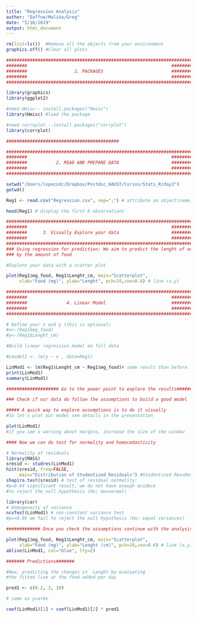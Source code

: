 ```yaml
---
title: "Regression Analysis"
author: "Daffne/Malika/Greg"
date: "5/16/2019"
output: html_document
---
```

```r
rm(list=ls())  #Remove all the objects from your environment
graphics.off() #Clear all plots

########################################################################
########                                                       #########
########                  1. PACKAGES                          #########
########                                                       #########
########################################################################

library(graphics)
library(ggplot2)

#need Hmisc-- install.packages("Hmisc")
library(Hmisc) #load the package

#need corroplot --install.packages("corrplot")
library(corrplot)

###########################################
```
```r
########################################################################
########                                                       #########
########           2. READ AND PREPARE DATA                    #########
########                                                       #########
########################################################################

setwd("/Users/lopezsdc/Dropbox/Postdoc_KAUST/Cursos/Stats_R/day3")
getwd()

Reg1 <- read.csv("Regression.csv", sep=";") # attribute an object(name) to a data frame

head(Reg1) # display the first 6 observations
```
```r
########################################################################
########                                                       #########
########      3. Visually Explore your data                    #########
########                                                       #########
########################################################################
### Using regression for prediction: We aim to predict the lenght of our species 
### by the amount of food

#Explore your data with a scatter plot 

plot(Reg1$mg_food, Reg1$Lenght_cm, main="Scatterplot", 
     xlab="Food (mg)", ylab="Lenght", pch=19,cex=0.6) # line (x,y)


```
```r
########################################################################
########                                                       #########
########               4. Linear Model                         #########
########                                                       #########
########################################################################

# Define your x and y (this is optional)
#x<-(Reg1$mg_food)
#y<-(Reg1$Lenght_cm)

#Build linear regression model on full data

#Lmodel1 <- lm(y ~ x , data=Reg1)  

LinMod1 <- lm(Reg1$Lenght_cm ~ Reg1$mg_food)# same result than before. 
print(LinMod1)
summary(LinMod1)

#################### Go to the power point to explore the results##############

### Check if our data do follow the assumptions to build a good model

##### A quick way to explore assumptions is to do it visually 
#So let's plot our model see details in the presentation

plot(LinMod1)
#if you see a warning about margins, increase the size of the window

#### Now we can do test for normality and homocedasticity 

# Normality of residuals
library(MASS)
sresid <- studres(LinMod1) 
hist(sresid, freq=FALSE, 
     main="Distribution of Studentized Residuals") #Studentized Res=Residuals/SD
shapiro.test(sresid) # test of residual normality: 
#p=0.64 significant result, we do not have enough evidece
#to reject the null hypothesis (Ho; mu=normal)

library(car)
# Homogeneity of variance
ncvTest(LinMod1) # non-constant variance test
#p=<0.05 we fail to reject the null hypothesis (Ho; equal variances)
```

```r
############# Once you check the assumptions continue with the analysis

plot(Reg1$mg_food, Reg1$Lenght_cm, main="Scatterplot", 
     xlab="Food (mg)", ylab="Lenght (cm)", pch=19,cex=0.6) # line (x,y)
abline(LinMod1, col="blue", lty=2)

####### Predictions#######

#Now, predicting the changes in  Lenght by evaluating 
#the fitted line at the food added per day

pred1 <- c(0.2, 3, 10)

# same as y=a+bx

coef(LinMod1)[1] + coef(LinMod1)[2] * pred1

```